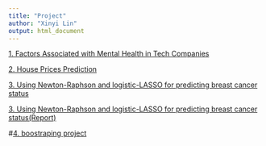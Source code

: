 ```yaml
---
title: "Project"
author: "Xinyi Lin"
output: html_document
---
```


[1. Factors Associated with Mental Health in Tech Companies](https://runanon.github.io/final.github.io/)

[2. House Prices Prediction](https://github.com/runanon/P8106_MIDTERM_PROJECT)

[3. Using Newton-Raphson and logistic-LASSO for predicting breast cancer status](https://github.com/thecbp/P8160_optimization_project)

[3. Using Newton-Raphson and logistic-LASSO for predicting breast cancer status(Report)](https://www.overleaf.com/1497566479wrhkqpwtfcbx)

#[4. boostraping project](https://github.com/thecbp/P8160_bootstrapping_project)